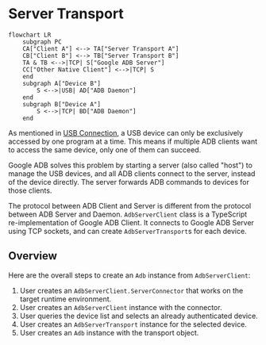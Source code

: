 # Server Transport

```mermaid
flowchart LR
    subgraph PC
    CA["Client A"] <--> TA["Server Transport A"]
    CB["Client B"] <--> TB["Server Transport B"]
    TA & TB <-->|TCP| S["Google ADB Server"]
    CC["Other Native Client"] <-->|TCP| S
    end
    subgraph A["Device B"]
        S <-->|USB| AD["ADB Daemon"]
    end
    subgraph B["Device A"]
        S <-->|TCP| BD["ADB Daemon"]
    end
```

As mentioned in [USB Connection](../daemon/usb/index.mdx#exclusivity), a USB device can only be exclusively accessed by one program at a time. This means if multiple ADB clients want to access the same device, only one of them can succeed.

Google ADB solves this problem by starting a server (also called "host") to manage the USB devices, and all ADB clients connect to the server, instead of the device directly. The server forwards ADB commands to devices for those clients.

The protocol between ADB Client and Server is different from the protocol between ADB Server and Daemon. `AdbServerClient` class is a TypeScript re-implementation of Google ADB Client. It connects to Google ADB Server using TCP sockets, and can create `AdbServerTransport`s for each device.

## Overview

Here are the overall steps to create an `Adb` instance from `AdbServerClient`:

1. User creates an `AdbServerClient.ServerConnector` that works on the target runtime environment.
2. User creates an `AdbServerClient` instance with the connector.
3. User queries the device list and selects an already authenticated device.
4. User creates an `AdbServerTransport` instance for the selected device.
5. User creates an `Adb` instance with the transport object.
